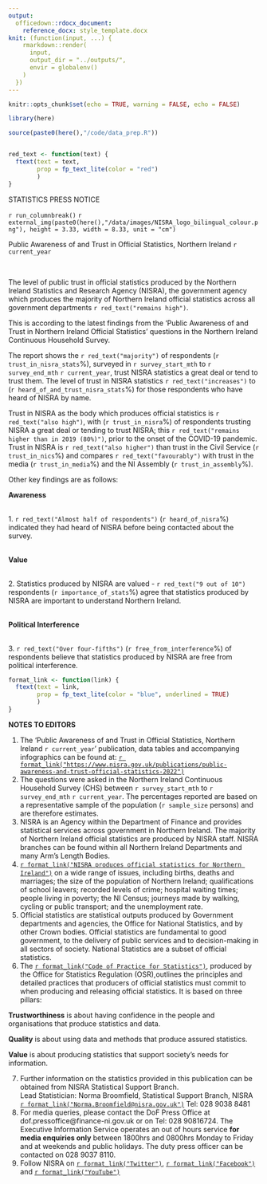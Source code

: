 ```yaml
---
output:
  officedown::rdocx_document:
    reference_docx: style_template.docx
knit: (function(input, ...) {
    rmarkdown::render(
      input,
      output_dir = "../outputs/",
      envir = globalenv()
    )
  })
---
```


```r
knitr::opts_chunk$set(echo = TRUE, warning = FALSE, echo = FALSE)

library(here)

source(paste0(here(),"/code/data_prep.R"))


red_text <- function(text) {
  ftext(text = text,
        prop = fp_text_lite(color = "red")
        )
}

```

<!---BLOCK_MULTICOL_START--->
:::{custom-style="heading_style"}
STATISTICS PRESS NOTICE
:::
`r run_columnbreak()`
`r external_img(paste0(here(),"/data/images/NISRA_logo_bilingual_colour.png"), height = 3.33, width = 8.33, unit = "cm")`
<!---BLOCK_MULTICOL_STOP{widths: [3.5, 3.5], space: 0.2, sep: false}--->
\

:::{custom-style="heading_style"}
Public Awareness of and Trust in Official Statistics, Northern Ireland `r current_year`
::: 
\

:::{custom-style="paragraph_style"}
The level of public trust in official statistics produced by the Northern Ireland Statistics and Research Agency (NISRA), the government agency which produces the majority of Northern Ireland official statistics across all government departments `r red_text("remains high")`.\

This is according to the latest findings from the ‘Public Awareness of and Trust in Northern Ireland Official Statistics’ questions in the Northern Ireland Continuous Household Survey.\

The report shows the `r red_text("majority")` of respondents (`r trust_in_nisra_stats`%), surveyed in `r survey_start_mth` to `r survey_end_mth` `r current_year`, trust NISRA statistics a great deal or tend to trust them. The level of trust in NISRA statistics `r red_text("increases")` to (`r heard_of_and_trust_nisra_stats`%) for those respondents who have heard of NISRA by name.\

Trust in NISRA as the body which produces official statistics is `r red_text("also high")`, with (`r trust_in_nisra`%) of respondents trusting NISRA a great deal or tending to trust NISRA; this `r red_text("remains higher than in 2019 (80%)")`, prior to the onset of the COVID-19 pandemic. Trust in NISRA is `r red_text("also higher")` than trust in the Civil Service (`r trust_in_nics`%) and compares `r red_text("favourably")` with trust in the media (`r trust_in_media`%) and the NI Assembly (`r trust_in_assembly`%).\

Other key findings are as follows:\

:::

:::{custom-style="paragraph_style"}
**Awareness** 

\
1. `r red_text("Almost half of respondents")` (`r heard_of_nisra`%) indicated they had heard of NISRA before being contacted about the survey. 

\
**Value** 

\
2. Statistics produced by NISRA are valued - `r red_text("9 out of 10")` respondents (`r importance_of_stats`%) agree that statistics produced by NISRA are important to understand Northern Ireland. 

\
**Political Interference** 

\
3. `r red_text("Over four-fifths")` (`r free_from_interference`%) of respondents believe that statistics produced by NISRA are free from political interference.
:::
```r
format_link <- function(link) {
  ftext(text = link,
        prop = fp_text_lite(color = "blue", underlined = TRUE)
        )
}
```

:::{custom-style="paragraph_style"}

\newpage
**NOTES TO EDITORS**
\

1. The ‘Public Awareness of and Trust in Official Statistics, Northern Ireland `r current_year`’ publication, data tables and accompanying infographics can be found at: [`r format_link("https://www.nisra.gov.uk/publications/public-awareness-and-trust-official-statistics-2022")`](https://www.nisra.gov.uk/publications/public-awareness-and-trust-official-statistics-2022)
\
1. The questions were asked in the Northern Ireland Continuous Household Survey (CHS) between `r survey_start_mth` to `r survey_end_mth` `r current_year`. The percentages reported are based on a representative sample of the population (`r sample_size` persons) and are therefore estimates.
\
1. NISRA is an Agency within the Department of Finance and provides statistical services across government in Northern Ireland. The majority of Northern Ireland official statistics are produced by NISRA staff. NISRA branches can be found within all Northern Ireland Departments and many Arm’s Length Bodies.
\
1. [`r format_link("NISRA produces official statistics for Northern Ireland")`](https://www.nisra.gov.uk/statistics) on a wide range of issues, including births, deaths and marriages; the size of the population of Northern Ireland; qualifications of school leavers; recorded levels of crime; hospital waiting times; people living in poverty; the NI Census; journeys made by walking, cycling or public transport; and the unemployment rate.
\
1. Official statistics are statistical outputs produced by Government departments and agencies, the Office for National Statistics, and by other Crown bodies. Official statistics are fundamental to good government, to the delivery of public services and to decision-making in all sectors of society. National Statistics are a subset of official statistics.
\
1. The [`r format_link("Code of Practice for Statistics")`](https://code.statisticsauthority.gov.uk/the-code/), produced by the Office for Statistics Regulation (OSR),outlines the principles and detailed practices that producers of official statistics must commit to when producing and releasing official statistics. It is based on three pillars:
:::

:::{custom-style="bullet_style"}
__Trustworthiness__ is about having confidence in the people and organisations that produce statistics and data.
:::
:::{custom-style="bullet_style"}
__Quality__ is about using data and methods that produce assured statistics.
:::
:::{custom-style="bullet_style"}
__Value__ is about producing statistics that support society’s needs for information.\
:::


:::{custom-style="paragraph_style"}
7. Further information on the statistics provided in this publication can be obtained from NISRA Statistical Support Branch.\
Lead Statistician: Norma Broomfield, Statistical Support Branch, NISRA\
[`r format_link("Norma.Broomfield@nisra.gov.uk")`](mailto:Norma.Broomfield@nisra.gov.uk) Tel: 028 9038 8481
\
8. For media queries, please contact the DoF Press Office at dof.pressoffice@finance-ni.gov.uk or on Tel: 028 90816724. The Executive Information Service operates an out of hours service **for media enquiries only** between 1800hrs and 0800hrs Monday to Friday and at weekends and public holidays. The duty press officer can be contacted on 028 9037 8110.
\
9. Follow NISRA on [`r format_link("Twitter")`](http://x.com/NISRA), [`r format_link("Facebook")`](https://www.facebook.com/nisra.gov.uk) and [`r format_link("YouTube")`](https://www.youtube.com/user/nisrastats)
:::

